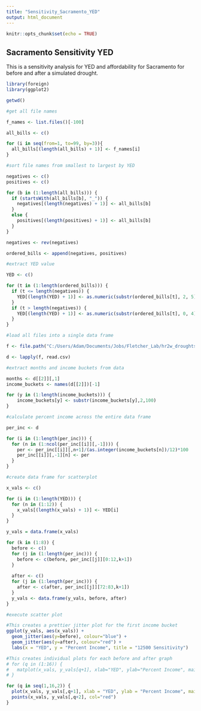 ```yaml
---
title: "Sensitivity_Sacramento_YED"
output: html_document
---
```


```r
knitr::opts_chunk$set(echo = TRUE)
```

## Sacramento Sensitivity YED

This is a sensitivity analysis for YED and affordability for Sacramento for before and after a simulated drought.

```r
library(foreign)
library(ggplot2)

getwd()

#get all file names

f_names <- list.files()[-100]

all_bills <- c()

for (i in seq(from=1, to=99, by=3)){
  all_bills[(length(all_bills) + 1)] <- f_names[i]
}

#sort file names from smallest to largest by YED

negatives <- c()
positives <- c()

for (b in (1:length(all_bills))) {
  if (startsWith(all_bills[b], "_")) {
    negatives[(length(negatives) + 1)] <- all_bills[b]
  }
  else {
    positives[(length(positives) + 1)] <- all_bills[b]
  }
}

negatives <- rev(negatives)

ordered_bills <- append(negatives, positives)

#extract YED value

YED <- c()

for (t in (1:length(ordered_bills))) {
  if (t <= length(negatives)) {
    YED[(length(YED) + 1)] <- as.numeric(substr(ordered_bills[t], 2, 5))*(-1)
  }
  if (t > length(negatives)) {
    YED[(length(YED) + 1)] <- as.numeric(substr(ordered_bills[t], 0, 4))
  }
}

#load all files into a single data frame

f <- file.path("C:/Users/Adam/Documents/Jobs/Fletcher_Lab/hr2w_droughts/outputs/sacramento/sensitivity/YED/5.17", ordered_bills)

d <- lapply(f, read.csv)

#extract months and income buckets from data

months <- d[[2]][,1]
income_buckets <- names(d[[2]])[-1]

for (y in (1:length(income_buckets))) {
    income_buckets[y] <- substr(income_buckets[y],2,100)
}

#calculate percent income across the entire data frame

per_inc <- d

for (i in (1:length(per_inc))) {
  for (n in (1:ncol(per_inc[[i]][,-1]))) {
    per <- per_inc[[i]][,n+1]/(as.integer(income_buckets[n])/12)*100
    per_inc[[i]][,-1][n] <- per
  }
}

#create data frame for scatterplot

x_vals <- c()

for (i in (1:length(YED))) {
  for (n in (1:12)) {
    x_vals[(length(x_vals) + 1)] <- YED[i]
  }
}

y_vals = data.frame(x_vals)

for (k in (1:8)) {
  before <- c()
  for (j in (1:length(per_inc))) {
    before <- c(before, per_inc[[j]][0:12,k+1])
  }
  
  after <- c()
  for (j in (1:length(per_inc))) {
    after <- c(after, per_inc[[j]][72:83,k+1])
  }
  y_vals <- data.frame(y_vals, before, after)
}

#execute scatter plot

#This creates a prettier jitter plot for the first income bucket
ggplot(y_vals, aes(x_vals)) + 
  geom_jitter(aes(y=before), colour="blue") + 
  geom_jitter(aes(y=after), colour="red") + 
  labs(x = "YED", y = "Percent Income", title = "12500 Sensitivity")

#This creates individual plots for each before and after graph
# for (q in (1:16)) {
#   matplot(x_vals, y_vals[q+1], xlab="YED", ylab="Percent Income", main=income_buckets[(q/2+0.5)])
# }

for (q in seq(1,16,2)) {
  plot(x_vals, y_vals[,q+1], xlab = "YED", ylab = "Percent Income", main=income_buckets[(q/2+0.5)], xlim=c(min(x_vals), max(x_vals)), ylim=c(min(y_vals[,q+1],y_vals[,q+2]), max(y_vals[,q+1],y_vals[,q+2])))
  points(x_vals, y_vals[,q+2], col="red")
}

```

